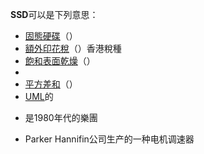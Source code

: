 '''SSD'''可以是下列意思：
* [[固態硬碟|固態硬碟]]（{{lang|en|Solid-state drive}}）
* [[額外印花稅|額外印花稅]]（{{lang|en|Special Stamp Duty}}）香港稅種
* [[飽和表面乾燥|飽和表面乾燥]]（{{lang|en|Saturated-Surface-Dry}}）
* {{tsl|en|Schulze method|舒爾茨方法}}
* [[平方差和|平方差和]]（{{lang|en|Sum of squared differences}}）
* [[UML|UML]]的{{tsl|en|System sequence diagram|系統循序圖}}
* {{tsl|en|SSD (band)||SSD (樂團)}}是1980年代的樂團
* Parker Hannifin公司生产的一种电机调速器
{{disambig|cat=三字拉丁字母缩写消歧义}}